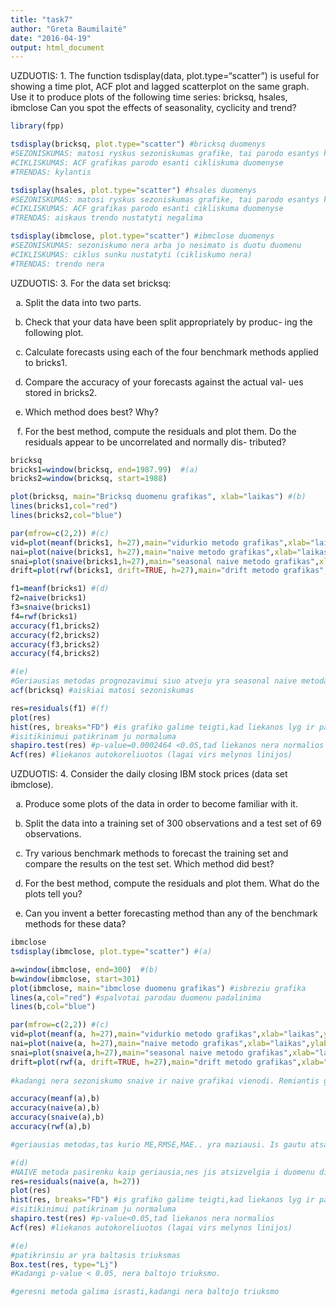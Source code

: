 ```yaml
---
title: "task7"
author: "Greta Baumilaitė"
date: "2016-04-19"
output: html_document
---
```


UZDUOTIS: 1. The function tsdisplay(data, plot.type="scatter") is useful
for showing a time plot, ACF plot and lagged scatterplot on the
same graph. Use it to produce plots of the following time series:
bricksq, hsales, ibmclose
Can you spot the effects of seasonality, cyclicity and trend?


```r
library(fpp)

tsdisplay(bricksq, plot.type="scatter") #bricksq duomenys
#SEZONISKUMAS: matosi ryskus sezoniskumas grafike, tai parodo esantys kalneliai
#CIKLISKUMAS: ACF grafikas parodo esanti cikliskuma duomenyse
#TRENDAS: kylantis

tsdisplay(hsales, plot.type="scatter") #hsales duomenys
#SEZONISKUMAS: matosi ryskus sezoniskumas grafike, tai parodo esantys kalneliai
#CIKLISKUMAS: ACF grafikas parodo esanti cikliskuma duomenyse
#TRENDAS: aiskaus trendo nustatyti negalima

tsdisplay(ibmclose, plot.type="scatter") #ibmclose duomenys
#SEZONISKUMAS: sezoniskumo nera arba jo nesimato is duotu duomenu
#CIKLISKUMAS: ciklus sunku nustatyti (cikliskumo nera)
#TRENDAS: trendo nera

```

UZDUOTIS: 3. For the data set bricksq:

(a) Split the data into two parts.

(b) Check that your data have been split appropriately by produc-
ing the following plot.

(c) Calculate forecasts using each of the four benchmark methods
applied to bricks1.

(d) Compare the accuracy of your forecasts against the actual val-
ues stored in bricks2. 

(e) Which method does best? Why?

(f) For the best method, compute the residuals and plot them.
Do the residuals appear to be uncorrelated and normally dis-
tributed?

```r
bricksq
bricks1=window(bricksq, end=1987.99)  #(a)
bricks2=window(bricksq, start=1988)

plot(bricksq, main="Bricksq duomenu grafikas", xlab="laikas") #(b)
lines(bricks1,col="red")
lines(bricks2,col="blue")

par(mfrow=c(2,2)) #(c)
vid=plot(meanf(bricks1, h=27),main="vidurkio metodo grafikas",xlab="laikas",ylab="duomenys")  # vidurkio metodas
nai=plot(naive(bricks1, h=27),main="naive metodo grafikas",xlab="laikas",ylab="duomenys")   # naive metodas
snai=plot(snaive(bricks1,h=27),main="seasonal naive metodo grafikas",xlab="laikas",ylab="duomenys")  # seasonal metodas
drift=plot(rwf(bricks1, drift=TRUE, h=27),main="drift metodo grafikas",xlab="laikas",ylab="duomenys")  # drift metodas

f1=meanf(bricks1) #(d)
f2=naive(bricks1)
f3=snaive(bricks1)
f4=rwf(bricks1)
accuracy(f1,bricks2)
accuracy(f2,bricks2)
accuracy(f3,bricks2)
accuracy(f4,bricks2)

#(e)
#Geriausias metodas prognozavimui siuo atveju yra seasonal naive metodas, nes jis turi maziausius RMSE, MAE, MAPE, MASE.Seasonal naive metodas atsizvelgia i sezoniskuma.Is grafiko galime matyti,kad duomenys yra sezoniski. Sezoniškuma galime patikrinti su ACF:
acf(bricksq) #aiskiai matosi sezoniskumas

res=residuals(f1) #(f)
plot(res)
hist(res, breaks="FD") #is grafiko galime teigti,kad liekanos lyg ir pasiskirsciusios normaliai
#isitikinimui patikrinam ju normaluma
shapiro.test(res) #p-value=0.0002464 <0.05,tad liekanos nera normalios
Acf(res) #liekanos autokoreliuotos (lagai virs melynos linijos)

```

UZDUOTIS: 4. Consider the daily closing IBM stock prices (data set ibmclose).

(a) Produce some plots of the data in order to become familiar
with it.

(b) Split the data into a training set of 300 observations and a test
set of 69 observations.

(c) Try various benchmark methods to forecast the training set and
compare the results on the test set. Which method did best?

(d) For the best method, compute the residuals and plot them.
What do the plots tell you?

(e) Can you invent a better forecasting method than any of the
benchmark methods for these data?

```r
ibmclose
tsdisplay(ibmclose, plot.type="scatter") #(a)

a=window(ibmclose, end=300)  #(b)
b=window(ibmclose, start=301)
plot(ibmclose, main="ibmclose duomenu grafikas") #isbreziu grafika
lines(a,col="red") #spalvotai parodau duomenu padalinima
lines(b,col="blue")

par(mfrow=c(2,2)) #(c)
vid=plot(meanf(a, h=27),main="vidurkio metodo grafikas",xlab="laikas",ylab="duomenys")  # vidurkio metodas
nai=plot(naive(a, h=27),main="naive metodo grafikas",xlab="laikas",ylab="duomenys")   # naive metodas
snai=plot(snaive(a,h=27),main="seasonal naive metodo grafikas",xlab="laikas",ylab="duomenys")  # seasonal metodas
drift=plot(rwf(a, drift=TRUE, h=27),main="drift metodo grafikas",xlab="laikas",ylab="duomenys")  # drift metodas
 
#kadangi nera sezoniskumo snaive ir naive grafikai vienodi. Remiantis grafiku pateikta informacija, galima teigti, kad drift ir naive metodai prognozes parodo tinkamiausiai. Patiksinsim:

accuracy(meanf(a),b)
accuracy(naive(a),b)
accuracy(snaive(a),b)
accuracy(rwf(a),b)

#geriausias metodas,tas kurio ME,RMSE,MAE.. yra maziausi. Is gautu atsakymu galime teigti,kad NAIVE ir DRIFt metodas siems duomenims yra geriausias.

#(d)
#NAIVE metoda pasirenku kaip geriausia,nes jis atsizvelgia i duomenu didejima ir mazejima, nes drift metodas atsizvelge tik i paskutini staigu mazejima.
res=residuals(naive(a, h=27)) 
plot(res)
hist(res, breaks="FD") #is grafiko galime teigti,kad liekanos lyg ir pasiskirsciusios normaliai
#isitikinimui patikrinam ju normaluma
shapiro.test(res) #p-value<0.05,tad liekanos nera normalios
Acf(res) #liekanos autokoreliuotos (lagai virs melynos linijos)

#(e)
#patikrinsiu ar yra baltasis triuksmas
Box.test(res, type="Lj")
#Kadangi p-value < 0.05, nera baltojo triuksmo.

#geresni metoda galima israsti,kadangi nera baltojo triuksmo

```
